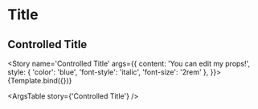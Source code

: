 

<Meta title='General/Title' component={Title} />

# Title


<Preview>
  <Story name='Title'>
    <Title>Example Title</Title>
  </Story>
</Preview>

## Controlled Title

<Story
  name='Controlled Title'
  args={{
    content: 'You can edit my props!',
    style: { 'color': 'blue', 'font-style': 'italic', 'font-size': '2rem' },
  }}>
  {Template.bind({})}
</Story>

<ArgsTable story={'Controlled Title'} />
